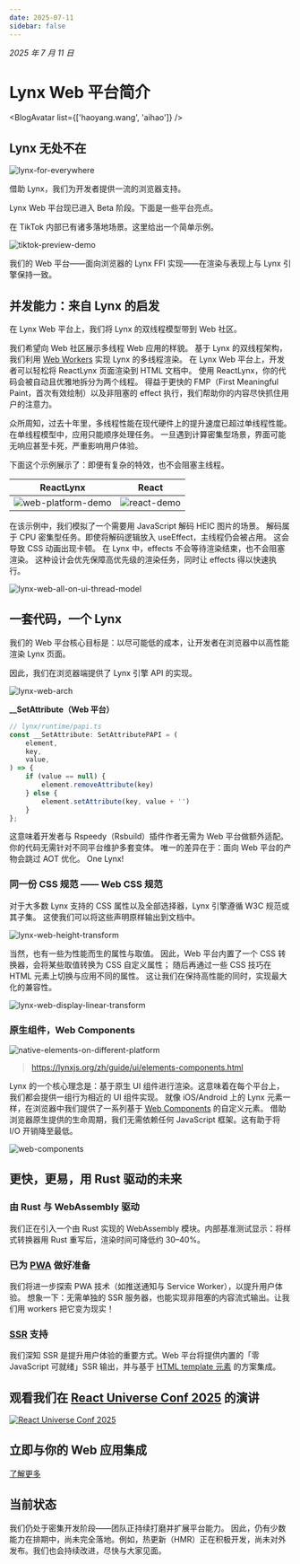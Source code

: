 ```yaml
---
date: 2025-07-11
sidebar: false
---
```



_2025 年 7 月 11 日_

# Lynx Web 平台简介

<BlogAvatar list={['haoyang.wang', 'aihao']} />

## Lynx 无处不在

![lynx-for-everywhere](https://lf-lynx.tiktok-cdns.com/obj/lynx-artifacts-oss-sg/plugin/static/lynx-web-banner.png)

借助 Lynx，我们为开发者提供一流的浏览器支持。

Lynx Web 平台现已进入 Beta 阶段。下面是一些平台亮点。

在 TikTok 内部已有诸多落地场景。这里给出一个简单示例。

![tiktok-preview-demo](https://lf-lynx.tiktok-cdns.com/obj/lynx-artifacts-oss-sg/plugin/static/lynx-web-tiktok-demo.gif)

我们的 Web 平台——面向浏览器的 Lynx FFI 实现——在渲染与表现上与 Lynx 引擎保持一致。

## 并发能力：来自 Lynx 的启发

在 Lynx Web 平台上，我们将 Lynx 的双线程模型带到 Web 社区。

我们希望向 Web 社区展示多线程 Web 应用的样貌。
基于 Lynx 的双线程架构，我们利用 [Web Workers](https://developer.mozilla.org/en-US/docs/Web/API/Web_Workers_API) 实现 Lynx 的多线程渲染。
在 Lynx Web 平台上，开发者可以轻松将 ReactLynx 页面渲染到 HTML 文档中。
使用 ReactLynx，你的代码会被自动且优雅地拆分为两个线程。
得益于更快的 FMP（First Meaningful Paint，首次有效绘制）以及非阻塞的 effect 执行，我们帮助你的内容尽快抓住用户的注意力。


众所周知，过去十年里，多线程性能在现代硬件上的提升速度已超过单线程性能。
在单线程模型中，应用只能顺序处理任务。
一旦遇到计算密集型场景，界面可能无响应甚至卡死，严重影响用户体验。

下面这个示例展示了：即便有复杂的特效，也不会阻塞主线程。

| ReactLynx | React |
| --- | --- |
| ![web-platform-demo](https://lf-lynx.tiktok-cdns.com/obj/lynx-artifacts-oss-sg/plugin/static/60.webp) | ![react-demo](https://lf-lynx.tiktok-cdns.com/obj/lynx-artifacts-oss-sg/plugin/static/react-single-thread-5hz.webp) |

在该示例中，我们模拟了一个需要用 JavaScript 解码 HEIC 图片的场景。
解码属于 CPU 密集型任务。即使将解码逻辑放入 useEffect，主线程仍会被占用。
这会导致 CSS 动画出现卡顿。
在 Lynx 中，effects 不会等待渲染结束，也不会阻塞渲染。
这种设计会优先保障高优先级的渲染任务，同时让 effects 得以快速执行。

![lynx-web-all-on-ui-thread-model](https://lf-lynx.tiktok-cdns.com/obj/lynx-artifacts-oss-sg/plugin/static/dual-thread-heic-image-update.jpeg)


## 一套代码，一个 Lynx

我们的 Web 平台核心目标是：以尽可能低的成本，让开发者在浏览器中以高性能渲染 Lynx 页面。

因此，我们在浏览器端提供了 Lynx 引擎 API 的实现。

![lynx-web-arch](https://lf-lynx.tiktok-cdns.com/obj/lynx-artifacts-oss-sg/plugin/static/arch-web-colorful-1.jpeg)

**__SetAttribute（Web 平台）**

```js
// lynx/runtime/papi.ts
const __SetAttribute: SetAttributePAPI = (
	element,
	key,
	value,
) => {
	if (value == null) {
		element.removeAttribute(key)
	} else {
		element.setAttribute(key, value + '')
	}
};
```

这意味着开发者与 Rspeedy（Rsbuild）插件作者无需为 Web 平台做额外适配。
你的代码无需针对不同平台维护多套变体。
唯一的差异在于：面向 Web 平台的产物会跳过 AOT 优化。
One Lynx!

### 同一份 CSS 规范 —— Web CSS 规范

对于大多数 Lynx 支持的 CSS 属性以及全部选择器，Lynx 引擎遵循 W3C 规范或其子集。
这使我们可以将这些声明原样输出到文档中。

![lynx-web-height-transform](https://lf-lynx.tiktok-cdns.com/obj/lynx-artifacts-oss-sg/plugin/static/style-transform-web.jpeg)

当然，也有一些为性能而生的属性与取值。
因此，Web 平台内置了一个 CSS 转换器，会将某些取值转换为 CSS 自定义属性；
随后再通过一些 CSS 技巧在 HTML 元素上切换与应用不同的属性。
这让我们在保持高性能的同时，实现最大化的兼容性。

![lynx-web-display-linear-transform](https://lf-lynx.tiktok-cdns.com/obj/lynx-artifacts-oss-sg/plugin/static/web-rust-transformer.jpeg)

### 原生组件，Web Components

![native-elements-on-different-platform](https://lf-lynx.tiktok-cdns.com/obj/lynx-artifacts-oss-sg/plugin/static/lynx-web-native-element.png)

> https://lynxjs.org/zh/guide/ui/elements-components.html

Lynx 的一个核心理念是：基于原生 UI 组件进行渲染。这意味着在每个平台上，我们都会提供一组行为相近的 UI 组件实现。
就像 iOS/Android 上的 Lynx 元素一样，在浏览器中我们提供了一系列基于 [Web Components](https://developer.mozilla.org/en-US/docs/Web/API/Web_components) 的自定义元素。
借助浏览器原生提供的生命周期，我们无需依赖任何 JavaScript 框架。这有助于将 I/O 开销降至最低。

![web-components](https://lf-lynx.tiktok-cdns.com/obj/lynx-artifacts-oss-sg/plugin/static/web-shadow-tree-web-c.jpeg)

## 更快，更易，用 Rust 驱动的未来

### 由 Rust 与 WebAssembly 驱动

我们正在引入一个由 Rust 实现的 WebAssembly 模块。内部基准测试显示：将样式转换器用 Rust 重写后，渲染时间可降低约 30–40%。

### 已为 [PWA](https://developer.mozilla.org/en-US/docs/Web/Progressive_web_apps) 做好准备

我们将进一步探索 PWA 技术（如推送通知与 Service Worker），以提升用户体验。
想象一下：无需单独的 SSR 服务器，也能实现非阻塞的内容流式输出。让我们用 workers 把它变为现实！

### [SSR](https://developer.mozilla.org/en-US/docs/Glossary/SSR) 支持

我们深知 SSR 是提升用户体验的重要方式。Web 平台将提供内置的「零 JavaScript 可就绪」SSR 输出，并与基于 [HTML template 元素](https://developer.mozilla.org/en-US/docs/Web/HTML/Reference/Elements/template) 的方案集成。

## 观看我们在 [React Universe Conf 2025](https://www.youtube.com/watch?v=-uUcYrl51JM) 的演讲

[![React Universe Conf 2025](https://img.youtube.com/vi/Z4JHjv1gk0o/0.jpg)](https://www.youtube.com/watch?v=-uUcYrl51JM)

## 立即与你的 Web 应用集成

[了解更多](https://lynxjs.org/guide/start/integrate-with-existing-apps.html#platform=web)

## 当前状态

我们仍处于密集开发阶段——团队正持续打磨并扩展平台能力。
因此，仍有少数能力在排期中，尚未完全落地。例如，热更新（HMR）正在积极开发，尚未对外发布。我们也会持续改进，尽快与大家见面。
